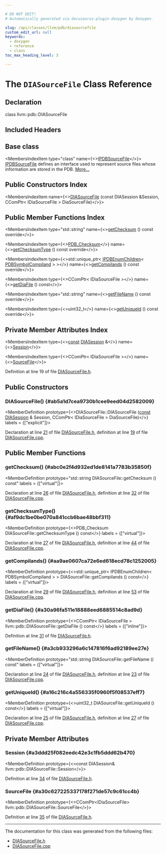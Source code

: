 ```yaml
---

# DO NOT EDIT!
# Automatically generated via docusaurus-plugin-doxygen by Doxygen.

slug: /api/classes/llvm/pdb/diasourcefile
custom_edit_url: null
keywords:
  - doxygen
  - reference
  - class
toc_max_heading_level: 3

---
```





# The `DIASourceFile` Class Reference

<DoxygenPage pluginConfig={pluginConfig}>



## Declaration

<CodeBlock>class llvm::pdb::DIASourceFile</CodeBlock>

## Included Headers

<IncludesList>
<IncludesListItem
  filePath="llvm/DebugInfo/PDB/DIA/DIASourceFile.h"
  permalink="/docs/api/files/include/include/llvm/include/llvm/debuginfo/include/llvm/debuginfo/pdb/include/llvm/debuginfo/pdb/dia/diasourcefile-h"
  isLocal="true" />
</IncludesList>

## Base class

<MembersIndex>

<MembersIndexItem
  type="class"
  name={<><a href="/docs/api/classes/llvm/pdb/ipdbsourcefile">IPDBSourceFile</a></>}>
<a href="/docs/api/classes/llvm/pdb/ipdbsourcefile">IPDBSourceFile</a> defines an interface used to represent source files whose information are stored in the PDB. <a href="/docs/api/classes/llvm/pdb/ipdbsourcefile/#details">More...</a>
</MembersIndexItem>

</MembersIndex>

## Public Constructors Index

<MembersIndex>

<MembersIndexItem
  name={<><a href="#ab5a1d7cea9730b1cee9eed04d2582009">DIASourceFile</a> (const DIASession &amp;Session, CComPtr&lt; IDiaSourceFile &gt; DiaSourceFile)</>}>
</MembersIndexItem>

</MembersIndex>

## Public Member Functions Index

<MembersIndex>

<MembersIndexItem
  type="std::string"
  name={<><a href="#abc0e2f4d932ed1de8141a7783b35850f">getChecksum</a> () const override</>}>
</MembersIndexItem>

<MembersIndexItem
  type={<><a href="/docs/api/namespaces/llvm/pdb/#a008f406ca8ae6324a7763f1c2f6adfb5">PDB&#95;Checksum</a></>}
  name={<><a href="#af9dc1be0be070a841ccb6bae48bbf311">getChecksumType</a> () const override</>}>
</MembersIndexItem>

<MembersIndexItem
  type={<>std::unique&#95;ptr&lt; <a href="/docs/api/classes/llvm/pdb/ipdbenumchildren">IPDBEnumChildren</a>&lt; <a href="/docs/api/classes/llvm/pdb/pdbsymbolcompiland">PDBSymbolCompiland</a> &gt; &gt;</>}
  name={<><a href="#aa9ae0607ca72e6ed618ecd78c1252005">getCompilands</a> () const override</>}>
</MembersIndexItem>

<MembersIndexItem
  type={<>CComPtr&lt; IDiaSourceFile &gt;</>}
  name={<><a href="#a30a96fa511e18888eed6885514c8ad9d">getDiaFile</a> () const</>}>
</MembersIndexItem>

<MembersIndexItem
  type="std::string"
  name={<><a href="#a3cb933296a6c147816f6ad92189ee27e">getFileName</a> () const override</>}>
</MembersIndexItem>

<MembersIndexItem
  type={<>uint32&#95;t</>}
  name={<><a href="#a16c216c4a556335f0960f5f08537eff7">getUniqueId</a> () const override</>}>
</MembersIndexItem>

</MembersIndex>

## Private Member Attributes Index

<MembersIndex>

<MembersIndexItem
  type={<><a href="/docs/api/files/lib/lib/target/lib/target/aarch64/aarch64promoteconstant-cpp/#a90f8350fecae261c25be85d38b451bff">const</a> <a href="/docs/api/classes/llvm/pdb/diasession">DIASession</a> &amp;</>}
  name={<><a href="#a3ddd25f082eedc42e3c1fb5ddd62b470">Session</a></>}>
</MembersIndexItem>

<MembersIndexItem
  type={<>CComPtr&lt; IDiaSourceFile &gt;</>}
  name={<><a href="#a30c627225337178f271de57c9c61cc4b">SourceFile</a></>}>
</MembersIndexItem>

</MembersIndex>


Definition at line 19 of file <a href="/docs/api/files/include/include/llvm/include/llvm/debuginfo/include/llvm/debuginfo/pdb/include/llvm/debuginfo/pdb/dia/diasourcefile-h">DIASourceFile.h</a>.

<SectionDefinition>

## Public Constructors

### DIASourceFile() {#ab5a1d7cea9730b1cee9eed04d2582009}

<MemberDefinition
  prototype={<>DIASourceFile::DIASourceFile (<a href="/docs/api/files/lib/lib/target/lib/target/aarch64/aarch64promoteconstant-cpp/#a90f8350fecae261c25be85d38b451bff">const</a> <a href="/docs/api/classes/llvm/pdb/diasession">DIASession</a> &amp; Session, CComPtr&lt; IDiaSourceFile &gt; DiaSourceFile)</>}
  labels = {["explicit"]}>

Declaration at line <a href="/docs/api/files/include/include/llvm/include/llvm/debuginfo/include/llvm/debuginfo/pdb/include/llvm/debuginfo/pdb/dia/diasourcefile-h/#l00021">21</a> of file <a href="/docs/api/files/include/include/llvm/include/llvm/debuginfo/include/llvm/debuginfo/pdb/include/llvm/debuginfo/pdb/dia/diasourcefile-h">DIASourceFile.h</a>, definition at line <a href="/docs/api/files/lib/lib/debuginfo/lib/debuginfo/pdb/lib/debuginfo/pdb/dia/diasourcefile-cpp/#l00019">19</a> of file <a href="/docs/api/files/lib/lib/debuginfo/lib/debuginfo/pdb/lib/debuginfo/pdb/dia/diasourcefile-cpp">DIASourceFile.cpp</a>.
</MemberDefinition>

</SectionDefinition>

<SectionDefinition>

## Public Member Functions

### getChecksum() {#abc0e2f4d932ed1de8141a7783b35850f}

<MemberDefinition
  prototype="std::string DIASourceFile::getChecksum () const"
  labels = {["virtual"]}>

Declaration at line <a href="/docs/api/files/include/include/llvm/include/llvm/debuginfo/include/llvm/debuginfo/pdb/include/llvm/debuginfo/pdb/dia/diasourcefile-h/#l00026">26</a> of file <a href="/docs/api/files/include/include/llvm/include/llvm/debuginfo/include/llvm/debuginfo/pdb/include/llvm/debuginfo/pdb/dia/diasourcefile-h">DIASourceFile.h</a>, definition at line <a href="/docs/api/files/lib/lib/debuginfo/lib/debuginfo/pdb/lib/debuginfo/pdb/dia/diasourcefile-cpp/#l00032">32</a> of file <a href="/docs/api/files/lib/lib/debuginfo/lib/debuginfo/pdb/lib/debuginfo/pdb/dia/diasourcefile-cpp">DIASourceFile.cpp</a>.
</MemberDefinition>

### getChecksumType() {#af9dc1be0be070a841ccb6bae48bbf311}

<MemberDefinition
  prototype={<>PDB&#95;Checksum DIASourceFile::getChecksumType () const</>}
  labels = {["virtual"]}>

Declaration at line <a href="/docs/api/files/include/include/llvm/include/llvm/debuginfo/include/llvm/debuginfo/pdb/include/llvm/debuginfo/pdb/dia/diasourcefile-h/#l00027">27</a> of file <a href="/docs/api/files/include/include/llvm/include/llvm/debuginfo/include/llvm/debuginfo/pdb/include/llvm/debuginfo/pdb/dia/diasourcefile-h">DIASourceFile.h</a>, definition at line <a href="/docs/api/files/lib/lib/debuginfo/lib/debuginfo/pdb/lib/debuginfo/pdb/dia/diasourcefile-cpp/#l00044">44</a> of file <a href="/docs/api/files/lib/lib/debuginfo/lib/debuginfo/pdb/lib/debuginfo/pdb/dia/diasourcefile-cpp">DIASourceFile.cpp</a>.
</MemberDefinition>

### getCompilands() {#aa9ae0607ca72e6ed618ecd78c1252005}

<MemberDefinition
  prototype={<>std::unique&#95;ptr&lt; IPDBEnumChildren&lt; PDBSymbolCompiland &gt; &gt; DIASourceFile::getCompilands () const</>}
  labels = {["virtual"]}>

Declaration at line <a href="/docs/api/files/include/include/llvm/include/llvm/debuginfo/include/llvm/debuginfo/pdb/include/llvm/debuginfo/pdb/dia/diasourcefile-h/#l00029">29</a> of file <a href="/docs/api/files/include/include/llvm/include/llvm/debuginfo/include/llvm/debuginfo/pdb/include/llvm/debuginfo/pdb/dia/diasourcefile-h">DIASourceFile.h</a>, definition at line <a href="/docs/api/files/lib/lib/debuginfo/lib/debuginfo/pdb/lib/debuginfo/pdb/dia/diasourcefile-cpp/#l00053">53</a> of file <a href="/docs/api/files/lib/lib/debuginfo/lib/debuginfo/pdb/lib/debuginfo/pdb/dia/diasourcefile-cpp">DIASourceFile.cpp</a>.
</MemberDefinition>

### getDiaFile() {#a30a96fa511e18888eed6885514c8ad9d}

<MemberDefinition
  prototype={<>CComPtr&lt; IDiaSourceFile &gt; llvm::pdb::DIASourceFile::getDiaFile () const</>}
  labels = {["inline"]}>

Definition at line <a href="/docs/api/files/include/include/llvm/include/llvm/debuginfo/include/llvm/debuginfo/pdb/include/llvm/debuginfo/pdb/dia/diasourcefile-h/#l00031">31</a> of file <a href="/docs/api/files/include/include/llvm/include/llvm/debuginfo/include/llvm/debuginfo/pdb/include/llvm/debuginfo/pdb/dia/diasourcefile-h">DIASourceFile.h</a>.
</MemberDefinition>

### getFileName() {#a3cb933296a6c147816f6ad92189ee27e}

<MemberDefinition
  prototype="std::string DIASourceFile::getFileName () const"
  labels = {["virtual"]}>

Declaration at line <a href="/docs/api/files/include/include/llvm/include/llvm/debuginfo/include/llvm/debuginfo/pdb/include/llvm/debuginfo/pdb/dia/diasourcefile-h/#l00024">24</a> of file <a href="/docs/api/files/include/include/llvm/include/llvm/debuginfo/include/llvm/debuginfo/pdb/include/llvm/debuginfo/pdb/dia/diasourcefile-h">DIASourceFile.h</a>, definition at line <a href="/docs/api/files/lib/lib/debuginfo/lib/debuginfo/pdb/lib/debuginfo/pdb/dia/diasourcefile-cpp/#l00023">23</a> of file <a href="/docs/api/files/lib/lib/debuginfo/lib/debuginfo/pdb/lib/debuginfo/pdb/dia/diasourcefile-cpp">DIASourceFile.cpp</a>.
</MemberDefinition>

### getUniqueId() {#a16c216c4a556335f0960f5f08537eff7}

<MemberDefinition
  prototype={<>uint32&#95;t DIASourceFile::getUniqueId () const</>}
  labels = {["virtual"]}>

Declaration at line <a href="/docs/api/files/include/include/llvm/include/llvm/debuginfo/include/llvm/debuginfo/pdb/include/llvm/debuginfo/pdb/dia/diasourcefile-h/#l00025">25</a> of file <a href="/docs/api/files/include/include/llvm/include/llvm/debuginfo/include/llvm/debuginfo/pdb/include/llvm/debuginfo/pdb/dia/diasourcefile-h">DIASourceFile.h</a>, definition at line <a href="/docs/api/files/lib/lib/debuginfo/lib/debuginfo/pdb/lib/debuginfo/pdb/dia/diasourcefile-cpp/#l00027">27</a> of file <a href="/docs/api/files/lib/lib/debuginfo/lib/debuginfo/pdb/lib/debuginfo/pdb/dia/diasourcefile-cpp">DIASourceFile.cpp</a>.
</MemberDefinition>

</SectionDefinition>

<SectionDefinition>

## Private Member Attributes

### Session {#a3ddd25f082eedc42e3c1fb5ddd62b470}

<MemberDefinition
  prototype={<>const DIASession&amp; llvm::pdb::DIASourceFile::Session</>}>

Definition at line <a href="/docs/api/files/include/include/llvm/include/llvm/debuginfo/include/llvm/debuginfo/pdb/include/llvm/debuginfo/pdb/dia/diasourcefile-h/#l00034">34</a> of file <a href="/docs/api/files/include/include/llvm/include/llvm/debuginfo/include/llvm/debuginfo/pdb/include/llvm/debuginfo/pdb/dia/diasourcefile-h">DIASourceFile.h</a>.
</MemberDefinition>

### SourceFile {#a30c627225337178f271de57c9c61cc4b}

<MemberDefinition
  prototype={<>CComPtr&lt;IDiaSourceFile&gt; llvm::pdb::DIASourceFile::SourceFile</>}>

Definition at line <a href="/docs/api/files/include/include/llvm/include/llvm/debuginfo/include/llvm/debuginfo/pdb/include/llvm/debuginfo/pdb/dia/diasourcefile-h/#l00035">35</a> of file <a href="/docs/api/files/include/include/llvm/include/llvm/debuginfo/include/llvm/debuginfo/pdb/include/llvm/debuginfo/pdb/dia/diasourcefile-h">DIASourceFile.h</a>.
</MemberDefinition>

</SectionDefinition>

<hr/>

The documentation for this class was generated from the following files:

<ul>
<li><a href="/docs/api/files/include/include/llvm/include/llvm/debuginfo/include/llvm/debuginfo/pdb/include/llvm/debuginfo/pdb/dia/diasourcefile-h">DIASourceFile.h</a></li>
<li><a href="/docs/api/files/lib/lib/debuginfo/lib/debuginfo/pdb/lib/debuginfo/pdb/dia/diasourcefile-cpp">DIASourceFile.cpp</a></li>
</ul>

</DoxygenPage>
